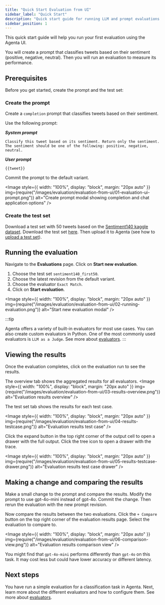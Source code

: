 ```yaml
---
title: "Quick Start Evaluation from UI"
sidebar_label: "Quick Start"
description: "Quick start guide for running LLM and prompt evaluations from the Agenta UI"
sidebar_position: 1
---
```


This quick start guide will help you run your first evaluation using the Agenta UI.

You will create a prompt that classifies tweets based on their sentiment (positive, negative, neutral). Then you will run an evaluation to measure its performance.

## Prerequisites

Before you get started, create the prompt and the test set:

### Create the prompt

Create a `completion` prompt that classifies tweets based on their sentiment.

Use the following prompt:

**_System prompt_**
```
Classify this tweet based on its sentiment. Return only the sentiment. The sentiment should be one of the following: positive, negative, neutral.
```
**_User prompt_**
```
{{tweet}}
```

Commit the prompt to the default variant.

<Image
  style={{ width: "100%", display: "block", margin: "20px auto" }}
  img={require("/images/evaluation/evaluation-from-ui/01-evaluation-ui-prompt.png")}
  alt="Create prompt modal showing completion and chat application options"
/>


### Create the test set

Download a test set with 50 tweets based on the [Sentiment140 kaggle dataset](https://www.kaggle.com/datasets/kazanova/sentiment140).
Download the test set [here](/examples/sentiment140_first50.csv). Then upload it to Agenta (see how to [upload a test set](/evaluation/managing-test-sets/upload-csv)).

## Running the evaluation

Navigate to the **Evaluations** page. Click on **Start new evaluation**.

1. Choose the test set `sentiment140_first50`.
2. Choose the latest revision from the default variant.
3. Choose the evaluator `Exact Match`.
4. Click on **Start evaluation**.

<Image
  style={{ width: "100%", display: "block", margin: "20px auto" }}
  img={require("/images/evaluation/evaluation-from-ui/02-running-evaluation.png")}
  alt="Start new evaluation modal"
/>

:::tip

Agenta offers a variety of built-in evaluators for most use cases. You can also create custom evaluators in Python. One of the most commonly used evaluators is `LLM as a Judge`. See more about [evaluators](/evaluation/configure-evaluators/overview).
:::

## Viewing the results

Once the evaluation completes, click on the evaluation run to see the results.

The overview tab shows the aggregated results for all evaluators.
<Image
  style={{ width: "100%", display: "block", margin: "20px auto" }}
  img={require("/images/evaluation/evaluation-from-ui/03-results-overview.png")}
  alt="Evaluation results overview"
/>


The test set tab shows the results for each test case.

<Image
  style={{ width: "100%", display: "block", margin: "20px auto" }}
  img={require("/images/evaluation/evaluation-from-ui/04-results-testcase.png")}
  alt="Evaluation results test case"
/>

Click the expand button in the top right corner of the output cell to open a drawer with the full output. Click the tree icon to open a drawer with the trace.

<Image
  style={{ width: "100%", display: "block", margin: "20px auto" }}
  img={require("/images/evaluation/evaluation-from-ui/05-results-testcase-drawer.png")}
  alt="Evaluation results test case drawer"
/>


## Making a change and comparing the results

Make a small change to the prompt and compare the results. Modify the prompt to use gpt-4o-mini instead of gpt-4o. Commit the change. Then rerun the evaluation with the new prompt revision.

Now compare the results between the two evaluations. Click the `+ Compare` button on the top right corner of the evaluation results page. Select the evaluation to compare to.  

<Image
  style={{ width: "100%", display: "block", margin: "20px auto" }}
  img={require("/images/evaluation/evaluation-from-ui/06-comparison-view.png")}
  alt="Evaluation results comparison view"
/>

You might find that `gpt-4o-mini` performs differently than `gpt-4o` on this task. It may cost less but could have lower accuracy or different latency. 

## Next steps

You have run a simple evaluation for a classification task in Agenta. Next, learn more about the different evaluators and how to configure them. See more about [evaluators](/evaluation/configure-evaluators/overview).
